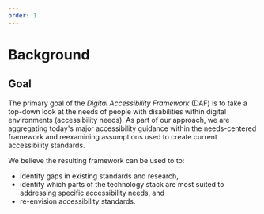 ```yaml
---
order: 1
---
```


# Background

## Goal

The primary goal of the *Digital Accessibility Framework* (DAF) is to take a top-down look at the needs of people with disabilities within digital environments (accessibility needs). As part of our approach, we are aggregating today's major accessibility guidance within the needs-centered framework and reexamining assumptions used to create current accessibility standards.

We believe the resulting framework can be used to to:

* identify gaps in existing standards and research,
* identify which parts of the technology stack are most suited to addressing specific accessibility needs, and
* re-envision accessibility standards.
